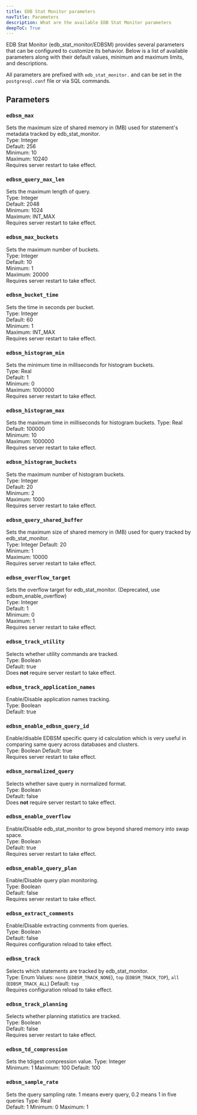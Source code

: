 ```yaml
---
title: EDB Stat Monitor parameters
navTitle: Parameters
description: What are the available EDB Stat Monitor parameters
deepToC: True
---
```


EDB Stat Monitor (edb_stat_monitor/EDBSM) provides several parameters that can be configured to customize its behavior. Below is a list of available parameters along with their default values, minimum and maximum limits, and descriptions.

All parameters are prefixed with `edb_stat_monitor.` and can be set in the `postgresql.conf` file or via SQL commands.

## Parameters

### `edbsm_max`

Sets the maximum size of shared memory in (MB) used for statement's metadata tracked by edb_stat_monitor.  
Type: Integer  
Default: 256  
Minimum: 10  
Maximum: 10240  
Requires server restart to take effect.  

### `edbsm_query_max_len`

Sets the maximum length of query.  
Type: Integer  
Default: 2048  
Minimum: 1024  
Maximum: INT_MAX  
Requires server restart to take effect.  

### `edbsm_max_buckets`

Sets the maximum number of buckets.  
Type: Integer  
Default: 10  
Minimum: 1  
Maximum: 20000  
Requires server restart to take effect.  

### `edbsm_bucket_time`

Sets the time in seconds per bucket.  
Type: Integer  
Default: 60  
Minimum: 1  
Maximum: INT_MAX  
Requires server restart to take effect.  

### `edbsm_histogram_min`

Sets the minimum time in milliseconds for histogram buckets.  
Type: Real  
Default: 1  
Minimum: 0  
Maximum: 1000000  
Requires server restart to take effect.  


### `edbsm_histogram_max`

Sets the maximum time in milliseconds for histogram buckets. 
Type: Real  
Default: 100000  
Minimum: 10  
Maximum: 1000000  
Requires server restart to take effect.  

### `edbsm_histogram_buckets`

Sets the maximum number of histogram buckets.  
Type: Integer  
Default: 20  
Minimum: 2  
Maximum: 1000  
Requires server restart to take effect.  


### `edbsm_query_shared_buffer`  

Sets the maximum size of shared memory in (MB) used for query tracked by edb_stat_monitor.  
Type: Integer
Default: 20  
Minimum: 1  
Maximum: 10000  
Requires server restart to take effect.  


### `edbsm_overflow_target`

Sets the overflow target for edb_stat_monitor. (Deprecated, use edbsm_enable_overflow)  
Type: Integer  
Default: 1  
Minimum: 0  
Maximum: 1  
Requires server restart to take effect.  

### `edbsm_track_utility`

Selects whether utility commands are tracked.  
Type: Boolean  
Default: true  
Does **not** require server restart to take effect.  

### `edbsm_track_application_names`

Enable/Disable application names tracking.  
Type: Boolean  
Default: true  

### `edbsm_enable_edbsm_query_id`

Enable/disable EDBSM specific query id calculation which is very useful in comparing same query across databases and clusters.  
Type: Boolean
Default: true  
Requires server restart to take effect.  

### `edbsm_normalized_query`

Selects whether save query in normalized format.  
Type: Boolean  
Default: false  
Does **not** require server restart to take effect.  

### `edbsm_enable_overflow`

Enable/Disable edb_stat_monitor to grow beyond shared memory into swap space.  
Type: Boolean  
Default: true  
Requires server restart to take effect.  

### `edbsm_enable_query_plan`

Enable/Disable query plan monitoring.  
Type: Boolean  
Default: false  
Requires server restart to take effect.  

### `edbsm_extract_comments`

Enable/Disable extracting comments from queries.  
Type: Boolean  
Default: false  
Requires configuration reload to take effect.  

### `edbsm_track`

Selects which statements are tracked by edb_stat_monitor.  
Type: Enum
Values: `none` (`EDBSM_TRACK_NONE`), `top` (`EDBSM_TRACK_TOP`), `all` (`EDBSM_TRACK_ALL`)
Default: `top`  
Requires configuration reload to take effect.  

### `edbsm_track_planning`

Selects whether planning statistics are tracked.  
Type: Boolean  
Default: false  
Requires server restart to take effect.  

### `edbsm_td_compression`

Sets the tdigest compression value.
Type: Integer  
Minimum: 1
Maximum: 100
Default: 100  

### `edbsm_sample_rate`

Sets the query sampling rate. 1 means every query, 0.2 means 1 in five queries
Type: Real  
Default: 1
Minimum: 0
Maximum: 1
